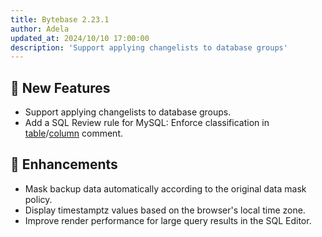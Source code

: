 ```yaml
---
title: Bytebase 2.23.1
author: Adela
updated_at: 2024/10/10 17:00:00
description: 'Support applying changelists to database groups'
---
```



## 🚀 New Features

- Support applying changelists to database groups.
- Add a SQL Review rule for MySQL: Enforce classification in [table](/sql-review/review-rules/#table.comment)/[column](/sql-review/review-rules/#column-comment-convention) comment.

## 🎄 Enhancements

- Mask backup data automatically according to the original data mask policy.
- Display timestamptz values based on the browser's local time zone.
- Improve render performance for large query results in the SQL Editor.

<InstallUpgrade />
